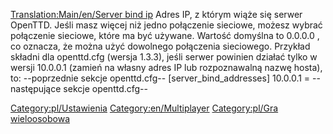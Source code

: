 [[Translation:Main/en/Server bind ip]]
{{en/-}}
Adres IP, z którym wiąże się serwer OpenTTD. Jeśli masz więcej niż jedno połączenie sieciowe, możesz wybrać połączenie sieciowe, które ma być używane. Wartość domyślna to 0.0.0.0 , co oznacza, że ​​można użyć dowolnego połączenia sieciowego.
{{en/-}}
Przykład składni dla openttd.cfg (wersja 1.3.3), jeśli serwer powinien działać tylko w wersji 10.0.0.1 (zamień na własny adres IP lub rozpoznawalną nazwę hosta), to:
{{en/-}}
--poprzednie sekcje openttd.cfg--
{{en/-}}
[server_bind_addresses]
{{en/-}}
10.0.0.1 = 
{{en/-}}
--następujące sekcje openttd.cfg--
{{en/-}}
<!--[[Category:en/Settings & Preferences]]-->[[Category:pl/Ustawienia]]
[[Category:en/Multiplayer]][[Category:pl/Gra wieloosobowa]]

<!--{{OpenTTD-Patch-Stub}}-->{{szkic/Pl}}